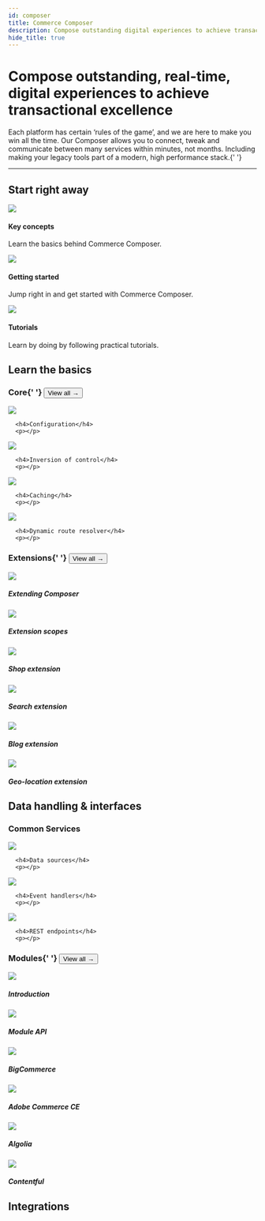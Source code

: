 ```yaml
---
id: composer
title: Commerce Composer
description: Compose outstanding digital experiences to achieve transactional excellence.
hide_title: true
---
```



<h1 className="headline mb20">
  Compose outstanding, real-time, digital experiences to achieve transactional excellence
</h1>
<p className="desc">
  Each platform has certain ‘rules of the game’, and we are here to make you win all the time. Our Composer allows you
  to connect, tweak and communicate between many services within minutes, not months. Including making your legacy tools
  part of a modern, high performance stack.{' '}
</p>


<SignupContent />

---

## Start right away

<div className="flex mb80 brighten">
  <Card to="/composer/key-concepts">
    <img src="/img/icons/info.svg" />
    <h4>Key concepts</h4>
    <p>Learn the basics behind Commerce Composer.</p>
  </Card>
  <Card to="/composer/getting-started/overview">
    <img src="/img/icons/lightning.svg" />
    <h4>Getting started</h4>
    <p>Jump right in and get started with Commerce Composer.</p>
  </Card>
  <Card to="/platform/support/tutorials">
    <img src="/img/icons/lightbulb.svg" />
    <h4>Tutorials</h4>
    <p>Learn by doing by following practical tutorials.</p>
  </Card>
</div>

## Learn the basics

<h3 className="mt0 view-all">
  Core{' '}
  <Button variant="outline" size="medium" href="/composer/core">
    View all →
  </Button>
</h3>

<div className="flex brighten mb60">

  <Card to="/composer/core/configuration">
    <img src="/img/icons/composerconfiguration.svg" />

      <h4>Configuration</h4>
      <p></p>

  </Card>

  <Card to="/composer/core/inversion-of-control">
    <img src="/img/icons/inversion.svg" />

      <h4>Inversion of control</h4>
      <p></p>

  </Card>
  <Card to="/composer/core/caching">
    <img src="/img/icons/composercaching.svg" />

      <h4>Caching</h4>
      <p></p>

  </Card>

  <Card to="/composer/core/dynamic-routes">
    <img src="/img/icons/compass.svg" />

      <h4>Dynamic route resolver</h4>
      <p></p>

  </Card>

</div>

<h3 className="mt0 view-all">
  Extensions{' '}
  <Button variant="outline" size="medium" href="/composer/extensions">
    View all →
  </Button>
</h3>

<div className="flex brighten">
  <Card variant="horizontal" to="/composer/extensions/about">
    <img src="/img/icons/extending.svg" />
    <div>
      <h5>Extending Composer</h5>
      <p></p>
    </div>

  </Card>
  <Card variant="horizontal" to="/composer/extensions/extension-scopes">
    <img src="/img/icons/extensionscope.svg" />
    <div>
      <h5>Extension scopes</h5>
      <p></p>
    </div>

  </Card>
</div>
<div className="flex brighten">

  <Card variant="horizontal" to="/composer/extensions/shop-extension">
    <img src="/img/icons/shoppingcart.svg" />
    <div>
      <h5>Shop extension</h5>
      <p></p>
    </div>

  </Card>
  <Card variant="horizontal" to="/composer/extensions/search-extension">
    <img src="/img/icons/magnifyingglass.svg" />
    <div>
      <h5>Search extension</h5>
      <p></p>
    </div>

  </Card>
</div>
<div className="flex brighten mb100">

  <Card variant="horizontal" to="/composer/extensions/blog-extension">
    <img src="/img/icons/textaa.svg" />
    <div>
      <h5>Blog extension</h5>
      <p></p>
    </div>

  </Card>
  <Card variant="horizontal" to="/composer/extensions/geolocation-extension">
    <img src="/img/icons/mappin.svg" />
    <div>
      <h5>Geo-location extension</h5>
      <p></p>
    </div>

  </Card>
</div>

## Data handling & interfaces

<h3 className="mt0">Common Services</h3>

<div className="flex brighten mb60">
  <Card to="/composer/modules/common-services/data-sources">
    <img src="/img/icons/graphqlcomposer.svg" />

      <h4>Data sources</h4>
      <p></p>

  </Card>
  <Card to="/composer/modules/common-services/event-handlers">
    <img src="/img/icons/path.svg" />

      <h4>Event handlers</h4>
      <p></p>

  </Card>
  <Card to="/composer/modules/common-services/rest-endpoints">
    <img src="/img/icons/restapi.svg" />

      <h4>REST endpoints</h4>
      <p></p>

  </Card>
</div>

<h3 className="mt0 view-all">
  Modules{' '}
  <Button variant="outline" size="medium" href="/composer/modules">
    View all →
  </Button>
</h3>

<div className="flex brighten">
  <Card variant="horizontal" to="/composer/modules/about">
    <img src="/img/icons/diamondsfour.svg" />
    <div>
      <h5>Introduction</h5>
      <p></p>
    </div>

  </Card>
  <Card variant="horizontal" to="/composer/modules/module-api">
    <img src="/img/icons/diamond.svg" />
    <div>
      <h5>Module API</h5>
      <p></p>
    </div>

  </Card>
</div>
<div className="flex brighten">
  <Card variant="horizontal" to="/composer/modules/bigcommerce-module">
    <img src="/img/icons/modulebc.svg" />
    <div>
      <h5>BigCommerce</h5>
      <p></p>
    </div>

  </Card>
  <Card variant="horizontal" to="/composer/modules/magento2-module">
    <img src="/img/icons/moduleadobe.svg" />
    <div>
      <h5>Adobe Commerce CE</h5>
      <p></p>
    </div>

  </Card>
</div>
<div className="flex brighten mb100">
  <Card variant="horizontal" to="/composer/modules/algolia-search-module">
    <img src="/img/icons/modulealgolia.svg" />
    <div>
      <h5>Algolia</h5>
      <p></p>
    </div>

  </Card>
  <Card variant="horizontal" to="/composer/modules/contentful-module">
    <img src="/img/icons/modulecontentful.svg" />
    <div>
      <h5>Contentful</h5>
      <p></p>
    </div>

  </Card>
</div>

## Integrations


<IntegrationContent />
